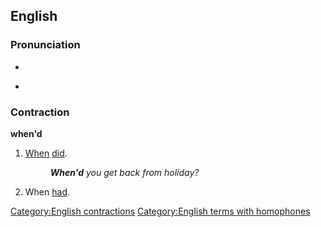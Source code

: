 ==English==

===Pronunciation===
* {{IPA|/wɛnd/|lang=en}}

* {{homophones|lang=en|wend}}

===Contraction===
'''when'd'''

# [[when|When]] [[did]].
#: '''''When'd''' you get back from holiday?''
# When [[had]].

[[Category:English contractions]]
[[Category:English terms with homophones]]